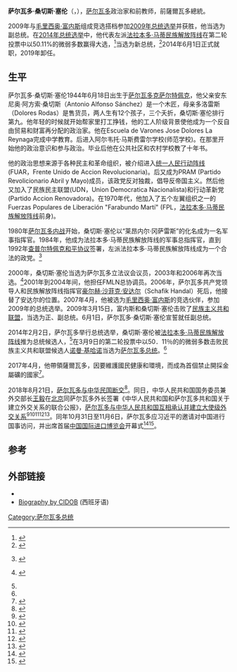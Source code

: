 {{NoteTA|1=zh-hans:桑切斯;zh-hant:桑切斯;zh-tw:桑契斯;}}
{{Infobox Officeholder
|name          = 萨尔瓦多·桑切斯
|image         = Cadena 12 (34186610605) cropped.jpg
|office        = {{SLV}}[[萨尔瓦多总统|总统]]
|vicepresident = [[奥斯卡·奥尔蒂斯_(萨尔瓦多)|奥斯卡·奥尔蒂斯]] 
|term_start    = 2014年6月1日
|term_end      = 2019年6月1日
|predecessor   = [[毛里西奥·富内斯|毛里西奥·富内斯]]
|successor     = [[納伊布·布克萊|納伊布·布克萊]]
|office1       = [[萨尔瓦多副总统|萨尔瓦多副总统]]
|president1    = [[毛里西奥·富内斯|毛里西奥·富内斯]]
|term_start1   = 2009年6月1日
|term_end1     = 2014年6月1日
|predecessor1  = [[安娜·韦尔玛·德·埃斯科瓦尔|安娜·韦尔玛·德·埃斯科瓦尔]]
|successor1    = [[奥斯卡·奥尔蒂斯_(萨尔瓦多)|奥斯卡·奥尔蒂斯]]
|birth_date    = {{birth date and age|1944|6|18}}
|birth_place   = {{SLV}}[[拉利伯塔德省|拉利伯塔德省]][[克萨尔特佩克|克萨尔特佩克]]
|death_date    = 
|death_place   = 
|nationality = {{SLV}}
|party         = [[法拉本多·马蒂民族解放阵线|法拉本多·马蒂民族解放阵线]]
|spouse        = Margarita Villalta
|alma_mater    = [[阿尔韦托·马斯费雷尔萨尔瓦多大学|阿尔韦托·马斯费雷尔萨尔瓦多大学]]
}}
'''萨尔瓦多·桑切斯·塞伦'''（{{lang-es|'''Salvador Sánchez Cerén'''}}，{{bd|1944年|6月18日|||Sanchez Ceren, Salvador}}），[[萨尔瓦多|萨尔瓦多]]政治家和前教师，前薩爾瓦多總統。

2009年与[[毛里西奥·富内斯|毛里西奥·富内斯]]组成竞选搭档参加[[2009年萨尔瓦多总统选举|2009年总统选举]]并获胜，他当选为副总统。在[[2014年萨尔瓦多总统选举|2014年总统选举]]中，他代表左派[[法拉本多·马蒂民族解放阵线|法拉本多·马蒂民族解放阵线]]在第二轮投票中以50.11%的微弱多数赢得大选，<ref name="#1">{{Cite web |url=http://www.latimes.com/world/worldnow/la-fg-wn-el-salvador-presidential-election-20140313,0,1042688.story#ixzz2vxiGur4Y |title=存档副本 |access-date=2014-04-29 |archive-date=2014-04-30 |archive-url=https://web.archive.org/web/20140430222147/http://www.latimes.com/world/worldnow/la-fg-wn-el-salvador-presidential-election-20140313,0,1042688.story#ixzz2vxiGur4Y |dead-url=no }}</ref>当选为新总统，<ref name="#2">{{cite web |url=http://www.wola.org/news/background_information_on_the_upcoming_elections_in_el_salvador |title=Background Info. on the Upcoming Elections in El Salvador |last=Thale |first=Geoff |date=29 January 2014 |publisher=Washington Office on Latin America |accessdate=2014-04-29 |archive-date=2016-04-04 |archive-url=https://web.archive.org/web/20160404015840/http://www.wola.org/news/background_information_on_the_upcoming_elections_in_el_salvador |dead-url=no }}</ref>2014年6月1日正式就职，2019年卸任。

== 生平 ==
萨尔瓦多·桑切斯·塞伦1944年6月18日出生于[[萨尔瓦多|萨尔瓦多]][[克萨尔特佩克|克萨尔特佩克]]，他父亲安东尼奥·阿方索·桑切斯（Antonio Alfonso Sánchez）是一个木匠，母亲多洛雷斯（Dolores Rodas）是售货员，两人生有12个孩子，三个夭折，桑切斯·塞伦排行第九。他年轻的时候就开始帮家里打工挣钱，他的工人阶级背景使他成为一个反自由贸易和财富再分配的政治家。他在Escuela de Varones Jose Dolores La Reynaga完成中学教育。后进入阿尔韦托·马斯费雷尔学校(师范学校)。在那里开始他的政治意识和参与政治。毕业后他在公共社区和农村学校教了十年书。

他的政治思想来源于各种民主和革命组织，被介绍进入[[统一人民行动阵线|统一人民行动阵线]] (FUAR，Frente Unido de Accion Revolucionaria)。后又成为PRAM (Partido Revolicionario Abril y Mayo)成员，该政党反对独裁，倡导反帝国主义。然后他又加入了民族民主联盟(UDN，Union Democratica Nacionalista)和行动革新党(Partido Accion Renovadora)。在1970年代，他加入了五个左翼组织之一的Fuerzas Populares de Liberación "Farabundo Martí" (FPL，[[法拉本多·马蒂民族解放阵线|法拉本多·马蒂民族解放阵线]]前身)。

1980年[[萨尔瓦多内战|萨尔瓦多内战]]开始，桑切斯·塞伦以“莱昂内尔·冈萨雷斯”的化名成为一名军事指挥官。1984年，他成为法拉本多·马蒂民族解放阵线的军事总指挥官，直到1992年[[查普尔特佩克和平协议|查普尔特佩克和平协议]]签署，左派法拉本多·马蒂民族解放阵线成为一个合法的政党。<ref name="mauriciofunespresidente">{{es icon}} {{cite web |url=http://www.mauriciofunespresidente.com/biografia_sanchez_ceren.php?position=militancia |title=Sánchez Cerén (Biography) |accessdate=16 March 2009 |work=Mauricio Funes: Un cambio seguro |deadurl=yes |archiveurl=https://web.archive.org/web/20090301092501/http://www.mauriciofunespresidente.com/biografia_sanchez_ceren.php?position=militancia |archivedate=2009-03-01}} </ref>

2000年，桑切斯·塞伦当选为萨尔瓦多立法议会议员，2003年和2006年再次当选。<ref>{{es icon}} {{cite web |url=http://www.asamblea.gob.sv/diputados/sceren.htm |title=Salvador Sánchez Cerén |accessdate=16 March 2009 |work=Asamblea Legislativa de la República de El Salvador |archiveurl=https://web.archive.org/web/20080207193143/http://www.asamblea.gob.sv/diputados/sceren.htm |archivedate=2008-02-07 |deadurl=yes }}</ref>2001年到2004年间，他担任FMLN总协调员。2006年，萨尔瓦多共产党领导人和民族解放阵线指挥官[[豪尔赫·沙菲克·安达尔|豪尔赫·沙菲克·安达尔]]（Schafik Handal）死后，他接替了安达尔的位置。2007年4月，他被选为[[毛里西奥·富内斯|毛里西奥·富内斯]]的竞选伙伴，参加2009年的总统选举。2009年3月15日，富内斯和桑切斯·塞伦击败了[[民族主义共和联盟|民族主义共和联盟]]，当选为正、副总统。6月1日，萨尔瓦多·桑切斯·塞伦宣誓就任副总统。

2014年2月2日，萨尔瓦多举行总统选举，桑切斯·塞伦被[[法拉本多·马蒂民族解放阵线|法拉本多·马蒂民族解放阵线]]推为总统候选人，<ref name="#2"/>在3月9日的第二轮投票中以50．11％的的微弱多数击败民族主义共和联盟候选人[[诺曼·基哈诺|诺曼·基哈诺]]当选为[[萨尔瓦多总统|萨尔瓦多总统]]。<ref name="#1"/>

2017年4月，他帶領薩爾瓦多，因要維護國民健康和環境，而成為首個禁止開採金屬礦的國家<ref>{{cite web|url=http://www.waronwant.org/media/el-salvador-mining-ban-victory-democracy-over-corporate-greed|title=El Salvador mining ban a victory for democracy over corporate greed|date=30 March 2017|publisher=|accessdate=2018-10-15|archive-date=2017-03-30|archive-url=https://web.archive.org/web/20170330160743/http://www.waronwant.org/media/el-salvador-mining-ban-victory-democracy-over-corporate-greed|dead-url=yes}}</ref>。

2018年8月21日，[[中華民國與薩爾瓦多關係|萨尔瓦多与中华民国断交]]<ref>{{Cite web |url = https://www.mofa.gov.tw/News_Content.aspx?n=8742DCE7A2A28761&s=EBE1B654F891C258 |author = 公眾外交協調會 |date = 2018年8月21日 |title = 中華民國政府基於維護國家尊嚴，決定自即日起終止與薩爾瓦多的外交關係 |publisher = 中華民國外交部 |access-date = 2019年2月5日 |archive-date = 2018年8月21日 |archive-url = https://web.archive.org/web/20180821165642/https://www.mofa.gov.tw/News_Content.aspx?n=8742DCE7A2A28761&s=EBE1B654F891C258 |dead-url = no }}</ref>。同日，中华人民共和国国务委员兼外交部长[[王毅|王毅]]在[[北京|北京]]同萨尔瓦多外长{{link-la|卡洛斯·阿尔弗雷多·卡斯塔内达|Carolus Alfredus Castaneda Magaña}}签署《中华人民共和国和萨尔瓦多共和国关于建立外交关系的联合公报》，[[中国－萨尔瓦多关系|萨尔瓦多与中华人民共和国互相承认并建立大使级外交关系]]<ref>{{cite web |author1=中华人民共和国外交部 |title=中华人民共和国和萨尔瓦多共和国建立外交关系 |url=http://www.fmprc.gov.cn/web/wjbzhd/t1586826.shtml |accessdate=2018-12-13 |archive-date=2019-05-02 |archive-url=https://web.archive.org/web/20190502171513/https://www.fmprc.gov.cn/web/wjbzhd/t1586826.shtml |dead-url=no }}</ref><ref>{{cite web |author1=中华人民共和国外交部 |title=中国与萨尔瓦多建立外交关系 |url=http://www.fmprc.gov.cn/web/wjbzhd/t1586825.shtml |accessdate=2018-08-21 |archive-date=2018-08-21 |archive-url=https://web.archive.org/web/20180821093846/http://www.fmprc.gov.cn/web/wjbzhd/t1586825.shtml |dead-url=no }}</ref><ref>{{cite news |title=中国与萨尔瓦多建立外交关系 |url=http://news.sina.com.cn/o/2018-08-21/doc-ihhzsnea0479267.shtml |accessdate=2018-08-21 |publisher=新浪 |date=2018-08-21 |archive-date=2018-08-21 |archive-url=https://web.archive.org/web/20180821093837/http://news.sina.com.cn/o/2018-08-21/doc-ihhzsnea0479267.shtml |dead-url=no }}</ref><ref>{{cite web |author1=俄罗斯卫星通讯社 |title=萨尔瓦多与中国建立外交关系，与台湾“断交” |url=http://sputniknews.cn/politics/201808211026174363/ |accessdate=2018-12-13 |archive-date=2019-01-07 |archive-url=https://web.archive.org/web/20190107004804/http://sputniknews.cn/politics/201808211026174363/ |dead-url=no }}</ref><ref>{{cite web |author1=美国之音 |title=萨尔瓦多宣布与台湾断交 跟北京建交 |url=https://www.voachinese.com/a/salvador-taiwan-20180820/4537342.html |access-date=2018-08-21 |archive-url=https://web.archive.org/web/20180821063942/https://www.voachinese.com/a/salvador-taiwan-20180820/4537342.html |archive-date=2018-08-21 |dead-url=no }}</ref>。同年10月31日至11月6日，萨尔瓦多应习近平的邀请对中国进行国事访问，并出席首届[[中国国际进口博览会|中国国际进口博览会]]开幕式<ref>{{cite news|title=习近平举行仪式欢迎萨尔瓦多共和国总统访华|url=http://www.legaldaily.com.cn/index/content/2018-11/01/content_7683189.htm|publisher=法制网|date=2018-11-01|accessdate=2018-12-13|archive-date=2019-01-24|archive-url=https://web.archive.org/web/20190124042123/http://www.legaldaily.com.cn/index/content/2018-11/01/content_7683189.htm|dead-url=no}}</ref><ref>{{cite news|title=关于采访萨尔瓦多总统桑切斯访华的通知|url=https://www.mfa.gov.cn/chn//gxh/mtb/ygtz/t1607921.htm|publisher=中华人民共和国外交部|date=2018-10-29|accessdate=2018-12-13|archive-date=2018-11-06|archive-url=https://web.archive.org/web/20181106053424/https://www.mfa.gov.cn/chn//gxh/mtb/ygtz/t1607921.htm|dead-url=no}}</ref>。

== 参考 ==
{{reflist}}

== 外部链接 ==
*{{official website|http://www.sanchezceren.com/}}
*[http://www.cidob.org/es/documentacion/biografias_lideres_politicos/america_central_y_caribe/el_salvador/salvador_sanchez_ceren Biography by CIDOB] {{Wayback|url=http://www.cidob.org/es/documentacion/biografias_lideres_politicos/america_central_y_caribe/el_salvador/salvador_sanchez_ceren |date=20141204201824 }} (西班牙语)

{{s-start}}
{{s-off}}
{{s-bef|before=[[毛里西奥·富内斯|毛里西奥·富内斯]]}}
{{s-ttl|title=[[萨尔瓦多总统|萨尔瓦多总统]]|years=2014–2019}}
{{s-aft|after=[[纳伊布·布克尔|纳伊布·布克尔]]}}
{{s-end}}
{{萨尔瓦多总统}}
{{DEFAULTSORT:Sanchez Ceren, Salvador}}
[[Category:萨尔瓦多总统|Category:萨尔瓦多总统]]
